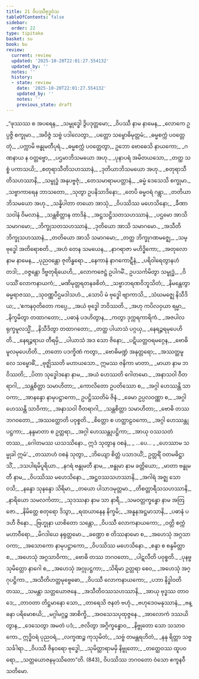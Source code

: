 ```yaml
---
title: 21 ဝိပဿီဗုဒ္ဓဝံသ
tableOfContents: false
sidebar:
  order: 22
type: tipitaka
basket: su
book: bu
review:
  current: review
  updated: '2025-10-20T22:01:27.554132'
  updated_by: ''
  notes: ''
  history:
  - state: review
    date: '2025-10-20T22:01:27.554132'
    updated_by: ''
    notes: ''
    previous_state: draft
---
```



<DynamicBreadcrumb />


<ReviewStatus review={frontmatter.review} showDetails={true} />

<HypothesisAnnotation frontmatter={frontmatter} />

<Division number="1" book="bu" e="ch" v="21" p="363">

<Paragraph number="828" type="verses" book="bu">
_“ဖုဿဿ စ အပရေန,_  
_သမ္ဗုဒ္ဓေါ ဒွိပဒုတ္တမော;_  
_ဝိပဿီ နာမ နာမေန,_  
_လောကေ ဥပ္ပဇ္ဇိ စက္ခုမာ._  

</Paragraph>

</Division>
<Division number="2" book="bu" e="ch" v="21" p="363">

<Paragraph number="829" type="verses" book="bu">
_အဝိဇ္ဇံ သဗ္ဗံ ပဒါလေတွာ,_  
_ပတ္တော သမ္ဗောဓိမုတ္တမံ;_  
_ဓမ္မစက္ကံ ပဝတ္တေတုံ,_  
_ပက္ကာမိ ဗန္ဓုမတီပုရံ._  

</Paragraph>

</Division>
<Division number="3" book="bu" e="ch" v="21" p="363">

<Paragraph number="830" type="verses" book="bu">
_ဓမ္မစက္ကံ ပဝတ္တေတွာ,_  
ဥဘော ဗောဓေသိ နာယကော;_  
_ဂဏနာယ န ဝတ္တဗ္ဗော,_  
_ပဌမာဘိသမယော အဟု._  

</Paragraph>

</Division>
<Division number="4" book="bu" e="ch" v="21" p="363">

<Paragraph number="831" type="verses" book="bu">
_ပုနာပရံ အမိတယသော,_  
_တတ္ထ သစ္စံ ပကာသယိ;_  
_စတုရာသီတိသဟဿာနံ,_  
_ဒုတိယာဘိသမယော အဟု._  

</Paragraph>

</Division>
<Division number="5" book="bu" e="ch" v="21" p="363">

<Paragraph number="832" type="verses" book="bu">
_စတုရာသီတိသဟဿာနိ,_  
_သမ္ဗုဒ္ဓံ အနုပဗ္ဗဇုံ;_  
_တေသမာရာမပတ္တာနံ,_  
_ဓမ္မံ ဒေသေသိ စက္ခုမာ._  

</Paragraph>

</Division>
<Division number="6" book="bu" e="ch" v="21" p="364">

<Paragraph number="833" type="verses" book="bu">
_သဗ္ဗာကာရေန ဘာသတော,_  
_သုတွာ ဥပနိသာဒိနော;_  
_တေပိ ဓမ္မဝရံ ဂန္တွာ,_  
_တတိယာဘိသမယော အဟု._  

</Paragraph>

</Division>
<Division number="7" book="bu" e="ch" v="21" p="364">

<Paragraph number="834" type="verses" book="bu">
_သန္နိပါတာ တယော အာသုံ,_  
_ဝိပဿိဿ မဟေသိနော;_  
_ခီဏာသဝါနံ ဝိမလာနံ,_  
_သန္တစိတ္တာန တာဒိနံ._  

</Paragraph>

</Division>
<Division number="8" book="bu" e="ch" v="21" p="364">

<Paragraph number="835" type="verses" book="bu">
_အဋ္ဌသဋ္ဌိသတသဟဿာနံ,_  
_ပဌမော အာသိ သမာဂမော;_  
_ဘိက္ခုသတသဟဿာနံ,_  
_ဒုတိယော အာသိ သမာဂမော._  

</Paragraph>

</Division>
<Division number="9" book="bu" e="ch" v="21" p="364">

<Paragraph number="836" type="verses" book="bu">
_အသီတိဘိက္ခုသဟဿာနံ,_  
_တတိယော အာသိ သမာဂမော;_  
_တတ္ထ ဘိက္ခုဂဏမဇ္ဈေ,_  
_သမ္ဗုဒ္ဓေါ အတိရောစတိ._  

</Paragraph>

</Division>
<Division number="10" book="bu" e="ch" v="21" p="364">

<Paragraph number="837" type="verses" book="bu">
_အဟံ တေန သမယေန,_  
_နာဂရာဇာ မဟိဒ္ဓိကော;_  
_အတုလော နာမ နာမေန,_  
_ပုညဝန္တော ဇုတိန္ဓရော._  

</Paragraph>

</Division>
<Division number="11" book="bu" e="ch" v="21" p="364">

<Paragraph number="838" type="verses" book="bu">
_နေကာနံ နာဂကောဋီနံ,_  
_ပရိဝါရေတွာနဟံ တဒါ;_  
_ဝဇ္ဇန္တော ဒိဗ္ဗတုရိယေဟိ,_  
_လောကဇေဋ္ဌံ ဥပါဂမိံ._  

</Paragraph>

</Division>
<Division number="12" book="bu" e="ch" v="21" p="364">

<Paragraph number="839" type="verses" book="bu">
ဥပသင်္ကမိတွာ သမ္ဗုဒ္ဓံ,_  
_ဝိပဿိံ လောကနာယကံ;_  
_မဏိမုတ္တရတနခစိတံ,_  
_သဗ္ဗာဘရဏဝိဘူသိတံ;_  
_နိမန္တေတွာ ဓမ္မရာဇဿ,_  
_သုဝဏ္ဏပီဌမဒါသဟံ._  

</Paragraph>

</Division>
<Division number="13" book="bu" e="ch" v="21" p="364">

<Paragraph number="840" type="verses" book="bu">
_သောပိ မံ ဗုဒ္ဓေါ ဗျာကာသိ,_  
_သံဃမဇ္ဈေ နိသီဒိယ;_  
_‘ဧကနဝုတိတော ကပ္ပေ,_  
_အယံ ဗုဒ္ဓေါ ဘဝိဿတိ._  

</Paragraph>

</Division>
<Division number="14" book="bu" e="ch" v="21" p="364">

<Paragraph number="841" type="verses" book="bu">
_အဟု ကပိလဝှယာ ရမ္မာ,_  
_နိက္ခမိတွာ တထာဂတော;_  
_ပဓာနံ ပဒဟိတွာန,_  
_ကတွာ ဒုက္ကရကာရိကံ._  

</Paragraph>

</Division>
<Division number="15" book="bu" e="ch" v="21" p="364">

<Paragraph number="842" type="verses" book="bu">
_အဇပါလရုက္ခမူလသ္မိံ,_  
_နိသီဒိတွာ တထာဂတော;_  
_တတ္ထ ပါယာသံ ပဂ္ဂယှ,_  
_နေရဉ္ဇရမုပေဟိတိ._  

</Paragraph>

</Division>
<Division number="16" book="bu" e="ch" v="21" p="364">

<Paragraph number="843" type="verses" book="bu">
_နေရဉ္ဇရာယ တီရမှိ,_  
_ပါယာသံ အဒ သော ဇိနော;_  
_ပဋိယတ္တဝရမဂ္ဂေန,_  
_ဗောဓိမူလမုပေဟိတိ._  

</Paragraph>

</Division>
<Division number="17" book="bu" e="ch" v="21" p="364">

<Paragraph number="844" type="verses" book="bu">
_တတော ပဒက္ခိဏံ ကတွာ,_  
_ဗောဓိမဏ္ဍံ အနုတ္တရော;_  
_အဿတ္ထမူလေ သမ္ဗောဓိံ,_  
_ဗုဇ္ဈိဿတိ မဟာယသော._  

</Paragraph>

</Division>
<Division number="18" book="bu" e="ch" v="21" p="364">

<Paragraph number="845" type="verses" book="bu">
ဣမဿ ဇနိကာ မာတာ,_  
_မာယာ နာမ ဘဝိဿတိ;_  
_ပိတာ သုဒ္ဓေါဒနော နာမ,_  
_အယံ ဟေဿတိ ဂေါတမော._  

</Paragraph>

</Division>
<Division number="19" book="bu" e="ch" v="21" p="365">

<Paragraph number="846" type="verses" book="bu">
_အနာသဝါ ဝီတရာဂါ,_  
_သန္တစိတ္တာ သမာဟိတာ;_  
_ကောလိတော ဥပတိဿော စ,_  
_အဂ္ဂါ ဟေဿန္တိ သာဝကာ;_  
_အာနန္ဒော နာမုပဋ္ဌာကော,_  
ဥပဋ္ဌိဿတိမံ ဇိနံ._  

</Paragraph>

</Division>
<Division number="20" book="bu" e="ch" v="21" p="365">

<Paragraph number="847" type="verses" book="bu">
_ခေမာ ဥပ္ပလဝဏ္ဏာ စ,_  
_အဂ္ဂါ ဟေဿန္တိ သာဝိကာ;_  
_အနာသဝါ ဝီတရာဂါ,_  
_သန္တစိတ္တာ သမာဟိတာ;_  
_ဗောဓိ တဿ ဘဂဝတော,_  
_အဿတ္ထောတိ ပဝုစ္စတိ._  

</Paragraph>

</Division>
<Division number="21" book="bu" e="ch" v="21" p="365">

<Paragraph number="848" type="verses" book="bu">
_စိတ္တော စ ဟတ္ထာဠဝကော,_  
_အဂ္ဂါ ဟေဿန္တုပဋ္ဌကာ;_  
_နန္ဒမာတာ စ ဥတ္တရာ,_  
_အဂ္ဂါ ဟေဿန္တုပဋ္ဌိကာ;_  
_အာယု ဝဿသတံ တဿ,_  
_ဂေါတမဿ ယသဿိနော._  

</Paragraph>

</Division>
<Division number="22" book="bu" e="ch" v="21" p="365">

<Paragraph number="849" book="bu">
ဣဒံ သုတွာန ဝစနံ,_  
_ …ပေ… _  
_ဟေဿာမ သမ္မုခါ ဣမံ’._  

</Paragraph>

</Division>
<Division number="23" book="bu" e="ch" v="21" p="365">

<Paragraph number="850" type="verses" book="bu">
_တဿာဟံ ဝစနံ သုတွာ,_  
_ဘိယျော စိတ္တံ ပသာဒယိံ;_  
ဥတ္တရိံ ဝတမဓိဋ္ဌာသိံ,_  
_ဒသပါရမိပူရိယာ._  

</Paragraph>

</Division>
<Division number="24" book="bu" e="ch" v="21" p="365">

<Paragraph number="851" type="verses" book="bu">
_နဂရံ ဗန္ဓုမတီ နာမ,_  
_ဗန္ဓုမာ နာမ ခတ္တိယော;_  
_မာတာ ဗန္ဓုမတီ နာမ,_  
_ဝိပဿိဿ မဟေသိနော._  

</Paragraph>

</Division>
<Division number="25" book="bu" e="ch" v="21" p="365">

<Paragraph number="852" type="verses" book="bu">
_အဋ္ဌဝဿသဟဿာနိ,_  
_အဂါရံ အဇ္ဈ သော ဝသိ;_  
_နန္ဒော သုနန္ဒော သိရိမာ,_  
_တယော ပါသာဒမုတ္တမာ._  

</Paragraph>

</Division>
<Division number="26" book="bu" e="ch" v="21" p="365">

<Paragraph number="853" type="verses" book="bu">
_တိစတ္တာရီသသဟဿာနိ,_  
_နာရိယော သမလင်္ကတာ;_  
_သုဒဿနာ နာမ သာ နာရီ,_  
_သမဝတ္တက္ခန္ဓော နာမ အတြဇော._  

</Paragraph>

</Division>
<Division number="27" book="bu" e="ch" v="21" p="365">

<Paragraph number="854" type="verses" book="bu">
_နိမိတ္တေ စတုရော ဒိသွာ,_  
_ရထယာနေန နိက္ခမိ;_  
_အနူနအဋ္ဌမာသာနိ,_  
_ပဓာနံ ပဒဟီ ဇိနော._  

</Paragraph>

</Division>
<Division number="28" book="bu" e="ch" v="21" p="365">

<Paragraph number="855" type="verses" book="bu">
_ဗြဟ္မုနာ ယာစိတော သန္တော,_  
_ဝိပဿီ လောကနာယကော;_  
_ဝတ္တိ စက္ကံ မဟာဝီရော,_  
_မိဂဒါယေ နရုတ္တမော._  

</Paragraph>

</Division>
<Division number="29" book="bu" e="ch" v="21" p="365">

<Paragraph number="856" type="verses" book="bu">
_ခဏ္ဍော စ တိဿနာမော စ,_  
_အဟေသုံ အဂ္ဂသာဝကာ;_  
_အသောကော နာမုပဋ္ဌာကော,_  
_ဝိပဿိဿ မဟေသိနော._  

</Paragraph>

</Division>
<Division number="30" book="bu" e="ch" v="21" p="365">

<Paragraph number="857" type="verses" book="bu">
_စန္ဒာ စ စန္ဒမိတ္တာ စ,_  
_အဟေသုံ အဂ္ဂသာဝိကာ;_  
_ဗောဓိ တဿ ဘဂဝတော,_  
_ပါဋလီတိ ပဝုစ္စတိ._  

</Paragraph>

</Division>
<Division number="31" book="bu" e="ch" v="21" p="365">

<Paragraph number="858" type="verses" book="bu">
_ပုနဗ္ဗသုမိတ္တော နာဂေါ စ,_  
_အဟေသုံ အဂ္ဂုပဋ္ဌကာ;_  
_သိရိမာ ဥတ္တရာ စေဝ,_  
_အဟေသုံ အဂ္ဂုပဋ္ဌိကာ._  

</Paragraph>

</Division>
<Division number="32" book="bu" e="ch" v="21" p="366">

<Paragraph number="859" type="verses" book="bu">
_အသီတိဟတ္ထမုဗ္ဗေဓော,_  
_ဝိပဿီ လောကနာယကော;_  
_ပဘာ နိဒ္ဓါဝတိ တဿ,_  
_သမန္တာ သတ္တယောဇနေ._  

</Paragraph>

</Division>
<Division number="33" book="bu" e="ch" v="21" p="366">

<Paragraph number="860" type="verses" book="bu">
_အသီတိဝဿသဟဿာနိ,_  
_အာယု ဗုဒ္ဓဿ တာဝဒေ;_  
_တာဝတာ တိဋ္ဌမာနော သော,_  
_တာရေသိ ဇနတံ ဗဟုံ._  

</Paragraph>

</Division>
<Division number="34" book="bu" e="ch" v="21" p="366">

<Paragraph number="861" type="verses" book="bu">
_ဗဟုဒေဝမနုဿာနံ,_  
_ဗန္ဓနာ ပရိမောစယိ;_  
_မဂ္ဂါမဂ္ဂဉ္စ အာစိက္ခိ,_  
_အဝသေသပုထုဇ္ဇနေ._  

</Paragraph>

</Division>
<Division number="35" book="bu" e="ch" v="21" p="366">

<Paragraph number="862" type="verses" book="bu">
_အာလောကံ ဒဿယိတွာန,_  
_ဒေသေတွာ အမတံ ပဒံ;_  
_ဇလိတွာ အဂ္ဂိက္ခန္ဓောဝ,_  
_နိဗ္ဗုတော သော သသာဝကော._  

</Paragraph>

</Division>
<Division number="36" book="bu" e="ch" v="21" p="366">

<Paragraph number="863" type="verses" book="bu">
ဣဒ္ဓိဝရံ ပုညဝရံ,_  
_လက္ခဏဉ္စ ကုသုမိတံ;_  
_သဗ္ဗံ တမန္တရဟိတံ,_  
_နနု ရိတ္တာ သဗ္ဗသင်္ခါရာ._  

</Paragraph>

</Division>
<Division number="37" book="bu" e="ch" v="21" p="366">

<Paragraph number="864" type="verses" book="bu">
_ဝိပဿီ ဇိနဝရော ဗုဒ္ဓေါ,_  
_သုမိတ္တာရာမမှိ နိဗ္ဗုတော;_  
_တတ္ထေဝဿ ထူပဝရော,_  
_သတ္တယောဇနမုဿိတော”တိ. (843)_  


</Paragraph>
</Division>

<Paragraph number="865" type="center" book="bu">
ဝိပဿိဿ ဘဂဝတော ဝံသော ဧကူနဝီသတိမော.
</Paragraph>